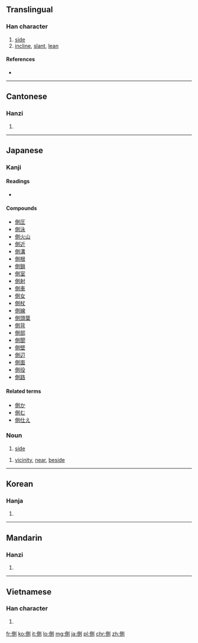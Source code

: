 {{also|侧}}
==Translingual==

===Han character===
{{Han char|rn=9|rad=人|as=09|sn=11|four=2220<sub>0</sub>|canj=人月金弓 (OBCN)|ids=⿰[[亻]][[則]]}}{{Hani-forms|[[侧]]|[[側]]}}

# [[side]]
# [[incline]], [[slant]], [[lean]]

====References====
* {{Han ref|kx=0111.340|dkj=00897|dj=0238.060|hdz=10189.120|uh=5074|ud=20596|bh=B0BC|bd=45244}}

----

==Cantonese==

===Hanzi===
{{yue-hanzi|jyut=[[zak1]]|y=jak1|sim=侧}}

# {{defn|lang=yue|sort=人09}}

----

==Japanese==

===Kanji===
{{ja-kanji|grade=4|rs=人09}}

====Readings====
* {{ja-readings|on=[[そく]] ([[soku]]), [[しょく]] ([[shoku]])|kun=[[かわ]] ([[kawa]]), [[かたわら]] ([[側ら]], [[katawara]]), [[そばめる]] ([[側める]], [[sobameru]])}}

====Compounds====
* [[側圧]]
* [[側泳]]
* [[側火山]]
* [[側近]]
* [[側溝]]
* [[側根]]
* [[側鎖]]
* [[側室]]
* [[側射]]
* [[側車]]
* [[側女]]
* [[側杖]]
* [[側線]]
* [[側頭葉]]
* [[側背]]
* [[側部]]
* [[側聞]]
* [[側壁]]
* [[側辺]]
* [[側面]]
* [[側役]]
* [[側路]]

====Related terms====
* [[側か]]
* [[側む]]
* [[側仕え]]

===Noun===
{{ja-noun|がわ}}

# [[side]]

{{ja-noun|そば}}

# [[vicinity]], [[near]], [[beside]]

----

==Korean==

===Hanja===
{{ko-hanja|hangeul=측|rv=cheuk|mr=ch'ŭk}}

# {{defn|lang=ko|sort=人09}}

----

==Mandarin==

===Hanzi===
{{cmn-hanzi|sim=侧|pin=[[cè]] ([[ce4]])|wg=ts'e<sup>4</sup>}}

# {{defn|lang=cmn|sort=人09}}

----

==Vietnamese==

===Han character===
{{vi-hantu|[[trắc]], [[trắt]], [[trặc]]|rs=人09}}

# {{defn|lang=vi|sort=人09}}

[[fr:側]]
[[ko:側]]
[[it:側]]
[[lo:側]]
[[mg:側]]
[[ja:側]]
[[pl:側]]
[[chr:側]]
[[zh:側]]